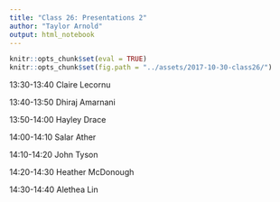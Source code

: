 ```yaml
---
title: "Class 26: Presentations 2"
author: "Taylor Arnold"
output: html_notebook
---
```


```r
knitr::opts_chunk$set(eval = TRUE)
knitr::opts_chunk$set(fig.path = "../assets/2017-10-30-class26/")
```

13:30-13:40	Claire Lecornu

13:40-13:50	Dhiraj Amarnani

13:50-14:00	Hayley Drace

14:00-14:10	Salar Ather

14:10-14:20	John Tyson

14:20-14:30	Heather McDonough

14:30-14:40	Alethea Lin
